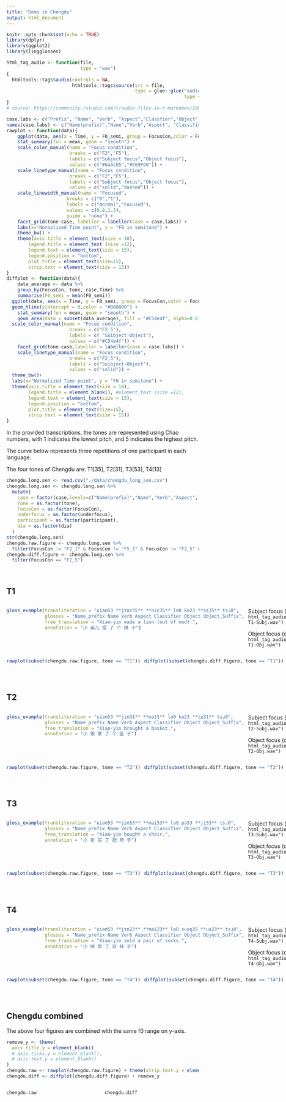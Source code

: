 ```yaml
---
title: "Demo in Chengdu"
output: html_document
---
```


```r
knitr::opts_chunk$set(echo = TRUE)
library(dplyr)
library(ggplot2)
library(lingglosses)
```

```r
html_tag_audio <- function(file,
                           type = "wav")
{
  htmltools::tags$audio(controls = NA,
                        htmltools::tags$source(src = file,
                                               type = glue::glue("audio/{type}",
                                                                 type = type)))
}
# source: https://community.rstudio.com/t/audio-files-in-r-markdown/20874/4
```

```r
case.labs <- c("Prefix", "Name", "Verb", "Aspect","Classfier","Object","Suffix")
names(case.labs) <- c("Name(prefix)","Name","Verb","Aspect", "Classifier", "Object","Object(suffix)")
rawplot <- function(data){
    ggplot(data, aes(x = Time, y = F0_semi, group = FocusCon,color = FocusCon, linetype = FocusCon, linewidth = underfocus)) +
    stat_summary(fun = mean, geom = "smooth") +
    scale_color_manual(name = "Focus condition",
                       breaks = c("F2","F5"),
                       labels = c("Subject focus","Object focus"),
                       values = c("#6a4cb5","#E69F00")) +
    scale_linetype_manual(name = "Focus condition",
                       breaks = c("F2","F5"),
                       labels = c("Subject focus","Object focus"),
                       values = c("solid","dashed")) +
    scale_linewidth_manual(name = "Focused",
                      breaks = c("0","1"),
                      labels = c("Normal","Focused"),
                      values = c(0.8,1.3),
                      guide = "none") +
    facet_grid(tone~case, labeller = labeller(case = case.labs)) + 
    labs(x="Normalized Time point", y = "F0 in semitone") +
    theme_bw() +
    theme(axis.title = element_text(size = 10), 
        legend.title = element_text (size =12), 
        legend.text = element_text(size = 15),
        legend.position = "bottom",
        plot.title = element_text(size=15),
        strip.text = element_text(size = 15))
}
diffplot <- function(data){
    data_average <- data %>%
    group_by(FocusCon, tone, case,Time) %>%
    summarise(F0_semi = mean(F0_semi))
  ggplot(data, aes(x = Time, y = F0_semi, group = FocusCon,color = FocusCon)) +
  geom_hline(yintercept = 0,color = "#000000") + 
    stat_summary(fun = mean, geom = "smooth") +
    geom_area(data = subset(data_average), fill = "#C54e4f", alpha=0.6) +
  scale_color_manual(name = "Focus condition",
                       breaks = c("F2_5"),
                       labels = c( "Suibject-Object"),
                       values = c("#C54e4f")) +
    facet_grid(tone~case,labeller = labeller(case = case.labs)) + 
    scale_linetype_manual(name = "Focus condition",
                       breaks = c("F2_5"),
                       labels = c("Suibject-Object"),
                       values = c("solid")) +
  theme_bw()+
  labs(x="Normalized Time point", y = "F0 in semitone") +
  theme(axis.title = element_text(size = 10), 
        legend.title = element_blank(), #element_text (size =12), 
        legend.text = element_text(size = 15),
        legend.position = "bottom",
        plot.title = element_text(size=15),
        strip.text = element_text(size = 15))
}
```

In the provided transcriptions, the tones are represented using Chao numbers, with 1 indicates the lowest pitch, and 5 indicates the highest pitch.

The curve below represents three repetitions of one participant in each language.

The four tones of Chengdu are: T1[35], T2[31], T3[53], T4[13]

```r
chengdu.long.sen <- read.csv("./data/chengdu_long_sen.csv")
chengdu.long.sen <- chengdu.long.sen %>%
  mutate(
    case = factor(case,levels=c("Name(prefix)","Name","Verb","Aspect", "Classifier", "Object","Object(suffix)")),
    tone = as.factor(tone),
    FocusCon = as.factor(FocusCon),
    underfocus = as.factor(underfocus),
    participant = as.factor(participant),
    dia = as.factor(dia)
  )
str(chengdu.long.sen)
chengdu.raw.figure <- chengdu.long.sen %>%
  filter(FocusCon != "F2_1" & FocusCon != "F5_1" & FocusCon != "F2_5" & FocusCon != "F1")
chengdu.diff.figure <- chengdu.long.sen %>%
  filter(FocusCon == "F2_5")
```

\

## T1
:::: {style="display: grid; grid-template-columns: 1fr 1fr; grid-column-gap: 10px;"}
::: {}
```r
gloss_example(transliteration = "ɕiaʊ53 **jɪər35** **niɛ35** lə0 kə23 **sʐ35** tsɹ0",
              glosses = "Name_prefix Name Verb Aspect Classifier Object Object_Suffix",
              free_translation = "Xiao-yin made a lion (out of mud).",
              annotation = "小 英儿 捏 了 个 狮 子")
```
:::
:::{}
Subject focus (purple line)        `r html_tag_audio("Audiofiles_wav/Chengdu-T1-Subj.wav")`

Object focus (orange line)     `r html_tag_audio("Audiofiles_wav/Chengdu-T1-Obj.wav")`
:::
::::



:::: {style="display: grid; grid-template-columns: 1fr 1fr; grid-column-gap: 10px;"}
::: {}

```r
rawplot(subset(chengdu.raw.figure, tone == "T1"))
```
:::

::: {}

```r
diffplot(subset(chengdu.diff.figure, tone == "T1"))
```

:::
::::

\

## T2
:::: {style="display: grid; grid-template-columns: 1fr 1fr; grid-column-gap: 10px;"}
::: {}
```r
gloss_example(transliteration = "ɕiaʊ53 **jɪn31** **na31** lə0 kə23 **læ31** tsɹ0",
              glosses = "Name_prefix Name Verb Aspect Classifier Object Object_Suffix",
              free_translation = "Xiao-yin brought a basket.",
              annotation = "小 银 拿 了 个 篮 子")
```
:::

::: {}
Subject focus (purple line)       `r html_tag_audio("Audiofiles_wav/Chengdu-T2-Subj.wav")`

Object focus (orange line)     `r html_tag_audio("Audiofiles_wav/Chengdu-T2-Obj.wav")`
:::
::::

:::: {style="display: grid; grid-template-columns: 1fr 1fr; grid-column-gap: 10px;"}
::: {}

```r
rawplot(subset(chengdu.raw.figure, tone == "T2"))
```
:::

::: {}

```r
diffplot(subset(chengdu.diff.figure, tone == "T2"))
```

:::
::::

\

## T3
:::: {style="display: grid; grid-template-columns: 1fr 1fr; grid-column-gap: 10px;"}
::: {}
```r
gloss_example(transliteration = "ɕiaʊ53 **jɪn53** **mai53** lə0 pa53 **ji53** tsɹ0",
              glosses = "Name_prefix Name Verb Aspect Classifier Object Object_Suffix",
              free_translation = "Xiao-yin bought a chair.",
              annotation = "小 影 买 了 把 椅 子")
```
:::

::: {}
Subject focus (purple line)       `r html_tag_audio("Audiofiles_wav/Chengdu-T3-Subj.wav")`


Object focus (orange line)      `r html_tag_audio("Audiofiles_wav/Chengdu-T3-Obj.wav")`
:::
::::

:::: {style="display: grid; grid-template-columns: 1fr 1fr; grid-column-gap: 10px;"}
::: {}

```r
rawplot(subset(chengdu.raw.figure, tone == "T3"))
```
:::

::: {}

```r
diffplot(subset(chengdu.diff.figure, tone == "T3"))
```

:::
::::

\

## T4
:::: {style="display: grid; grid-template-columns: 1fr 1fr; grid-column-gap: 10px;"}
::: {}
```r
gloss_example(transliteration = "ɕiaʊ53 **jɪn23** **mai23** lə0 suaŋ35 **ua23** tsɹ0",
              glosses = "Name_prefix Name Verb Aspect Classifier Object Object_Suffix",
              free_translation = "Xiao-yin sold a pair of socks.",
              annotation = "小 映 卖 了 双 袜 子")
```
:::

::: {}
Subject focus (purple line)      `r html_tag_audio("Audiofiles_wav/Chengdu-T4-Subj.wav")`

Object focus (orange line)       `r html_tag_audio("Audiofiles_wav/Chengdu-T4-Obj.wav")`
:::
::::

:::: {style="display: grid; grid-template-columns: 1fr 1fr; grid-column-gap: 10px;"}
::: {}

```r
rawplot(subset(chengdu.raw.figure, tone == "T4"))
```
:::

::: {}

```r
diffplot(subset(chengdu.diff.figure, tone == "T4"))
```

:::
::::

\

## Chengdu combined

The above four figures are combined with the same f0 range on y-axis.

```r
remove_y <- theme(
  axis.title.y = element_blank()
  # axis.ticks.y = element_blank(),
  # axis.text.y = element_blank()
)
chengdu.raw <- rawplot(chengdu.raw.figure) + theme(strip.text.y = element_blank())
chengdu.diff <- diffplot(chengdu.diff.figure) + remove_y
```


:::: {style="display: grid; grid-template-columns: 1fr 1fr; grid-column-gap: 10px;"}
::: {}

```r
chengdu.raw
```
:::

::: {}

```r
chengdu.diff
```

:::
::::